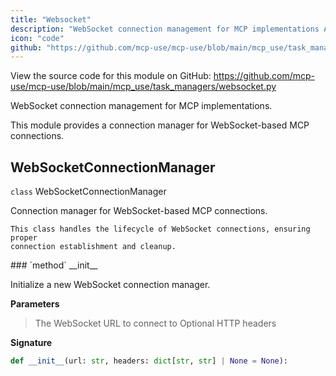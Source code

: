 ```yaml
---
title: "Websocket"
description: "WebSocket connection management for MCP implementations API Documentation"
icon: "code"
github: "https://github.com/mcp-use/mcp-use/blob/main/mcp_use/task_managers/websocket.py"
---
```



<Callout type="info" title="Source Code">
View the source code for this module on GitHub: <a href='https://github.com/mcp-use/mcp-use/blob/main/mcp_use/task_managers/websocket.py' target='_blank' rel='noopener noreferrer'>https://github.com/mcp-use/mcp-use/blob/main/mcp_use/task_managers/websocket.py</a>
</Callout>

WebSocket connection management for MCP implementations.

This module provides a connection manager for WebSocket-based MCP connections.

## WebSocketConnectionManager

<div>
<RandomGradientBackground className="rounded-lg p-4 w-full h-full rounded-full">
<div className="text-black">
<div className="text-black font-bold text-xl mb-2 mt-8"><code className="!text-black">class</code> WebSocketConnectionManager</div>

Connection manager for WebSocket-based MCP connections.

    This class handles the lifecycle of WebSocket connections, ensuring proper
    connection establishment and cleanup.

</div>
</RandomGradientBackground>
<Card type="info">
### `method` __init__

Initialize a new WebSocket connection manager.


**Parameters**
><ParamField body="url" type="str" required="True" >   The WebSocket URL to connect to </ParamField>
><ParamField body="headers" type="dict[str, str] | None" default="None" >   Optional HTTP headers </ParamField>

**Signature**
```python wrap
def __init__(url: str, headers: dict[str, str] | None = None):
```

</Card>
</div>
